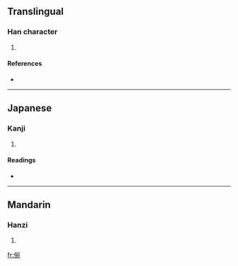 ==Translingual==

===Han character===
{{Han char|rn=9|rad=人|as=08|sn=10|four=2321<sub>2</sub>|canj=人十弓山 (OJNU)}}

# {{defn|Han|sort=人08}}

====References====
* {{Han ref|kx=0107.120|dkj=00754|dj=0227.220|hdz=10184.070|uh=5007|ud=20487|bh=D0CA|bd=53450}}

----

==Japanese==

===Kanji===
{{ja-kanji|grade=|rs=人08}}

# {{defn|Japanese|sort=人08}}

====Readings====
* {{ja-readings|on=[[えん]] (en), [[おん]] (on)|kun=[[たのしむ]] (tanoshimu), [[よろこぶ]] (yorokobu), [[すすめる]] (susumeru)}}

----

==Mandarin==

===Hanzi===
{{cmn-hanzi|pin=[[lài]] ([[lai4]]), [[wǎn]] ([[wan3]])|wg=lai<sup>4</sup>, wan<sup>3</sup>}}

# {{defn|Mandarin|sort=人08}}

[[fr:倇]]